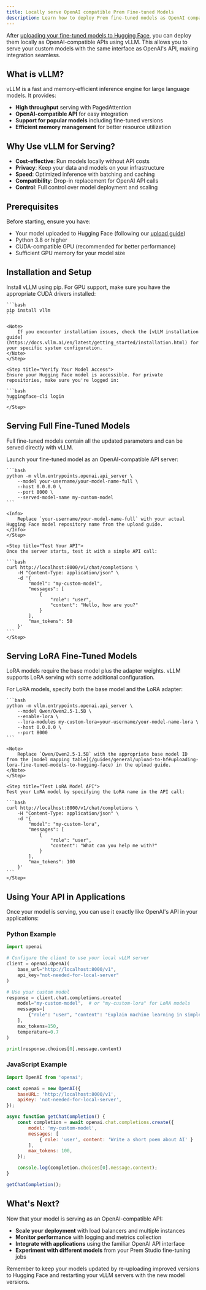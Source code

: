 ```yaml
---
title: Locally serve OpenAI compatible Prem Fine-tuned Models
description: Learn how to deploy Prem fine-tuned models as OpenAI compatible API all locally.
---
```


After [uploading your fine-tuned models to Hugging Face](/guides/general/upload-to-hf), you can deploy them locally as OpenAI-compatible APIs using vLLM. This allows you to serve your custom models with the same interface as OpenAI's API, making integration seamless.

## What is vLLM?

vLLM is a fast and memory-efficient inference engine for large language models. It provides:

- **High throughput** serving with PagedAttention
- **OpenAI-compatible API** for easy integration
- **Support for popular models** including fine-tuned versions
- **Efficient memory management** for better resource utilization

## Why Use vLLM for Serving?

- **Cost-effective**: Run models locally without API costs
- **Privacy**: Keep your data and models on your infrastructure
- **Speed**: Optimized inference with batching and caching
- **Compatibility**: Drop-in replacement for OpenAI API calls
- **Control**: Full control over model deployment and scaling

## Prerequisites

Before starting, ensure you have:
- Your model uploaded to Hugging Face (following our [upload guide](/guides/general/upload-to-hf))
- Python 3.8 or higher
- CUDA-compatible GPU (recommended for better performance)
- Sufficient GPU memory for your model size

## Installation and Setup

<Steps>
    <Step title="Install vLLM">
    Install vLLM using pip. For GPU support, make sure you have the appropriate CUDA drivers installed:

    ```bash
    pip install vllm
    ```

    <Note>
        If you encounter installation issues, check the [vLLM installation guide](https://docs.vllm.ai/en/latest/getting_started/installation.html) for your specific system configuration.
    </Note>
    </Step>

    <Step title="Verify Your Model Access">
    Ensure your Hugging Face model is accessible. For private repositories, make sure you're logged in:

    ```bash
    huggingface-cli login
    ```
    </Step>
</Steps>

## Serving Full Fine-Tuned Models

Full fine-tuned models contain all the updated parameters and can be served directly with vLLM.

<Steps>
    <Step title="Start the vLLM Server">
    Launch your fine-tuned model as an OpenAI-compatible API server:

    ```bash
    python -m vllm.entrypoints.openai.api_server \
        --model your-username/your-model-name-full \
        --host 0.0.0.0 \
        --port 8000 \
        --served-model-name my-custom-model
    ```

    <Info>
        Replace `your-username/your-model-name-full` with your actual Hugging Face model repository name from the upload guide.
    </Info>
    </Step>

    <Step title="Test Your API">
    Once the server starts, test it with a simple API call:

    ```bash
    curl http://localhost:8000/v1/chat/completions \
        -H "Content-Type: application/json" \
        -d '{
            "model": "my-custom-model",
            "messages": [
                {
                    "role": "user",
                    "content": "Hello, how are you?"
                }
            ],
            "max_tokens": 50
        }'
    ```
    </Step>
</Steps>

## Serving LoRA Fine-Tuned Models

LoRA models require the base model plus the adapter weights. vLLM supports LoRA serving with some additional configuration.

<Steps>
    <Step title="Start vLLM with LoRA Support">
    For LoRA models, specify both the base model and the LoRA adapter:

    ```bash
    python -m vllm.entrypoints.openai.api_server \
        --model Qwen/Qwen2.5-1.5B \
        --enable-lora \
        --lora-modules my-custom-lora=your-username/your-model-name-lora \
        --host 0.0.0.0 \
        --port 8000
    ```

    <Note>
        Replace `Qwen/Qwen2.5-1.5B` with the appropriate base model ID from the [model mapping table](/guides/general/upload-to-hf#uploading-lora-fine-tuned-models-to-hugging-face) in the upload guide.
    </Note>
    </Step>

    <Step title="Test LoRA Model API">
    Test your LoRA model by specifying the LoRA name in the API call:

    ```bash
    curl http://localhost:8000/v1/chat/completions \
        -H "Content-Type: application/json" \
        -d '{
            "model": "my-custom-lora",
            "messages": [
                {
                    "role": "user",
                    "content": "What can you help me with?"
                }
            ],
            "max_tokens": 100
        }'
    ```
    </Step>
</Steps>

## Using Your API in Applications

Once your model is serving, you can use it exactly like OpenAI's API in your applications:

### Python Example

```python
import openai

# Configure the client to use your local vLLM server
client = openai.OpenAI(
    base_url="http://localhost:8000/v1",
    api_key="not-needed-for-local-server"
)

# Use your custom model
response = client.chat.completions.create(
    model="my-custom-model",  # or "my-custom-lora" for LoRA models
    messages=[
        {"role": "user", "content": "Explain machine learning in simple terms"}
    ],
    max_tokens=150,
    temperature=0.7
)

print(response.choices[0].message.content)
```

### JavaScript Example

```javascript
import OpenAI from 'openai';

const openai = new OpenAI({
    baseURL: 'http://localhost:8000/v1',
    apiKey: 'not-needed-for-local-server',
});

async function getChatCompletion() {
    const completion = await openai.chat.completions.create({
        model: 'my-custom-model',
        messages: [
            { role: 'user', content: 'Write a short poem about AI' }
        ],
        max_tokens: 100,
    });

    console.log(completion.choices[0].message.content);
}

getChatCompletion();
```


## What's Next?

Now that your model is serving as an OpenAI-compatible API:

- **Scale your deployment** with load balancers and multiple instances
- **Monitor performance** with logging and metrics collection
- **Integrate with applications** using the familiar OpenAI API interface
- **Experiment with different models** from your Prem Studio fine-tuning jobs

<Note>
Remember to keep your models updated by re-uploading improved versions to Hugging Face and restarting your vLLM servers with the new model versions.
</Note>
